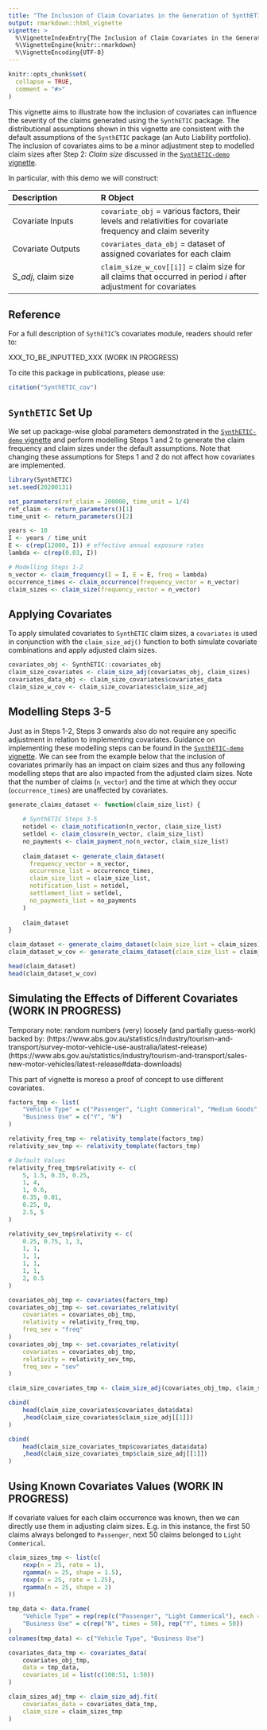 ```yaml
---
title: "The Inclusion of Claim Covariates in the Generation of SynthETIC Claims"
output: rmarkdown::html_vignette
vignette: >
  %\VignetteIndexEntry{The Inclusion of Claim Covariates in the Generation of SynthETIC Claims}
  %\VignetteEngine{knitr::rmarkdown}
  %\VignetteEncoding{UTF-8}
---
```


```r
knitr::opts_chunk$set(
  collapse = TRUE,
  comment = "#>"
)
```

This vignette aims to illustrate how the inclusion of covariates can influence the severity of the claims generated using the `SynthETIC` package. The distributional assumptions shown in this vignette are consistent with the default assumptions of the `SynthETIC` package (an Auto Liability portfolio). The inclusion of covariates aims to be a minor adjustment step to modelled claim sizes after Step 2: *Claim size* discussed in the [`SynthETIC-demo` vignette](SynthETIC-demo.html).

In particular, with this demo we will construct:

------------------------------------------------------------------------------------------
Description                     R Object
------------------------------- ----------------------------------------------------------
Covariate Inputs                `covariate_obj` = various factors, their levels and relativities for covariate frequency and claim severity

Covariate Outputs               `covariates_data_obj` = dataset of assigned covariates for each claim

*S_adj*, claim size             `claim_size_w_cov[[i]]` = claim size for all claims that occurred in period *i* after adjustment for covariates
------------------------------------------------------------------------------------------

Reference
---
For a full description of `SythETIC`'s covariates module, readers should refer to:

XXX_TO_BE_INPUTTED_XXX (WORK IN PROGRESS)

To cite this package in publications, please use:
```r
citation("SynthETIC_cov")
```

`SynthETIC` Set Up
---

We set up package-wise global parameters demonstrated in the [`SynthETIC-demo` vignette](SynthETIC-demo.html) and perform modelling Steps 1 and 2 to generate the claim frequency and claim sizes under the default assumptions. Note that changing these assumptions for Steps 1 and 2 do not affect how covariates are implemented.

```r
library(SynthETIC)
set.seed(20200131)

set_parameters(ref_claim = 200000, time_unit = 1/4)
ref_claim <- return_parameters()[1]
time_unit <- return_parameters()[2]

years <- 10
I <- years / time_unit
E <- c(rep(12000, I)) # effective annual exposure rates
lambda <- c(rep(0.03, I))

# Modelling Steps 1-2
n_vector <- claim_frequency(I = I, E = E, freq = lambda)
occurrence_times <- claim_occurrence(frequency_vector = n_vector)
claim_sizes <- claim_size(frequency_vector = n_vector)
```

Applying Covariates
---

To apply simulated covariates to `SynthETIC` claim sizes, a `covariates` is used in conjunction with the `claim_size_adj()` function to both simulate covariate combinations and apply adjusted claim sizes.

```r
covariates_obj <- SynthETIC::covariates_obj
claim_size_covariates <- claim_size_adj(covariates_obj, claim_sizes)
covariates_data_obj <- claim_size_covariates$covariates_data
claim_size_w_cov <- claim_size_covariates$claim_size_adj
```

Modelling Steps 3-5
---

Just as in Steps 1-2, Steps 3 onwards also do not require any specific adjustment in relation to implementing covariates. Guidance on implementing these modelling steps can be found in the [`SynthETIC-demo` vignette](SynthETIC-demo.html). We can see from the example below that the inclusion of covariates primarily has an impact on claim sizes and thus any following modelling steps that are also impacted from the adjusted claim sizes. Note that the number of claims (`n_vector`) and the time at which they occur (`occurrence_times`) are unaffected by covariates.

```r
generate_claims_dataset <- function(claim_size_list) {
    
    # SynthETIC Steps 3-5
    notidel <- claim_notification(n_vector, claim_size_list)
    setldel <- claim_closure(n_vector, claim_size_list)
    no_payments <- claim_payment_no(n_vector, claim_size_list)
    
    claim_dataset <- generate_claim_dataset(
      frequency_vector = n_vector,
      occurrence_list = occurrence_times,
      claim_size_list = claim_size_list,
      notification_list = notidel,
      settlement_list = setldel,
      no_payments_list = no_payments
    )
    
    claim_dataset
}

claim_dataset <- generate_claims_dataset(claim_size_list = claim_sizes)
claim_dataset_w_cov <- generate_claims_dataset(claim_size_list = claim_size_w_cov)

head(claim_dataset)
head(claim_dataset_w_cov)
```

Simulating the Effects of Different Covariates (WORK IN PROGRESS)
---

Temporary note: random numbers (very) loosely (and partially guess-work) backed by:
(https://www.abs.gov.au/statistics/industry/tourism-and-transport/survey-motor-vehicle-use-australia/latest-release)
(https://www.abs.gov.au/statistics/industry/tourism-and-transport/sales-new-motor-vehicles/latest-release#data-downloads)

This part of vignette is moreso a proof of concept to use different covariates.

```r
factors_tmp <- list(
    "Vehicle Type" = c("Passenger", "Light Commerical", "Medium Goods", "Heavy Goods"),
    "Business Use" = c("Y", "N")
)

relativity_freq_tmp <- relativity_template(factors_tmp)
relativity_sev_tmp <- relativity_template(factors_tmp)

# Default Values
relativity_freq_tmp$relativity <- c(
    5, 1.5, 0.35, 0.25,
    1, 4,
    1, 0.6,
    0.35, 0.01,
    0.25, 0,
    2.5, 5
)

relativity_sev_tmp$relativity <- c(
    0.25, 0.75, 1, 3,
    1, 1,
    1, 1,
    1, 1,
    1, 1,
    2, 0.5
)

covariates_obj_tmp <- covariates(factors_tmp)
covariates_obj_tmp <- set.covariates_relativity(
    covariates = covariates_obj_tmp, 
    relativity = relativity_freq_tmp, 
    freq_sev = "freq"
)
covariates_obj_tmp <- set.covariates_relativity(
    covariates = covariates_obj_tmp, 
    relativity = relativity_sev_tmp, 
    freq_sev = "sev"
)

claim_size_covariates_tmp <- claim_size_adj(covariates_obj_tmp, claim_sizes)

cbind(
    head(claim_size_covariates$covariates_data$data)
    ,head(claim_size_covariates$claim_size_adj[[1]])
)

cbind(
    head(claim_size_covariates_tmp$covariates_data$data)
    ,head(claim_size_covariates_tmp$claim_size_adj[[1]])
)
```


Using Known Covariates Values (WORK IN PROGRESS)
---

If covariate values for each claim occurrence was known, then we can directly use them in adjusting claim sizes. E.g. in this instance, the first 50 claims always belonged to `Passenger`, next 50 claims belonged to `Light Commerical`.

```r
claim_sizes_tmp <- list(c(
    rexp(n = 25, rate = 1),
    rgamma(n = 25, shape = 1.5),
    rexp(n = 25, rate = 1.25),
    rgamma(n = 25, shape = 2)
))

tmp_data <- data.frame(
    "Vehicle Type" = rep(rep(c("Passenger", "Light Commerical"), each = 25), times = 2),
    "Business Use" = c(rep("N", times = 50), rep("Y", times = 50))
)
colnames(tmp_data) <- c("Vehicle Type", "Business Use")

covariates_data_tmp <- covariates_data(
    covariates_obj_tmp, 
    data = tmp_data, 
    covariates_id = list(c(100:51, 1:50))
)

claim_sizes_adj_tmp <- claim_size_adj.fit(
    covariates_data = covariates_data_tmp,
    claim_size = claim_sizes_tmp
)

```

